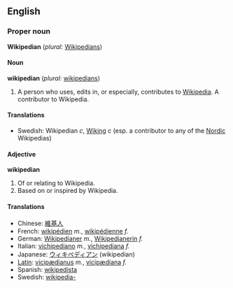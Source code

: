 ==English==

===Proper noun===
'''Wikipedian'''  (''plural:'' [[Wikipedians]])

====Noun====
'''wikipedian'''  (''plural:'' [[wikipedians]])
# A person who uses, edits in, or especially, contributes to [[Wikipedia]].  A contributor to Wikipedia.

====Translations====
*Swedish: Wikipedian ''c'', [[Wiking]] ''c'' (esp. a contributor to any of the [[Nordic]] Wikipedias)

====Adjective====
'''wikipedian'''
#Of or relating to Wikipedia.
#Based on or inspired by Wikipedia.

====Translations====
*Chinese: [[維基人]]
*French: [[wikipédien]] ''m.'', [[wikipédienne]] ''f.''
*German: [[Wikipedianer]] ''m.'', [[Wikipedianerin]] ''f.''
*Italian: [[vichipediano]] ''m.'', [[vichipediana]] ''f.''
*Japanese: [[ウィキペディアン]] (wikipedian)
*[[Latin]]: [[vicipædianus]] ''m.'', [[vicipædiana]] ''f.''
*Spanish: [[wikipedista]]
*Swedish: [[wikipedia-]]